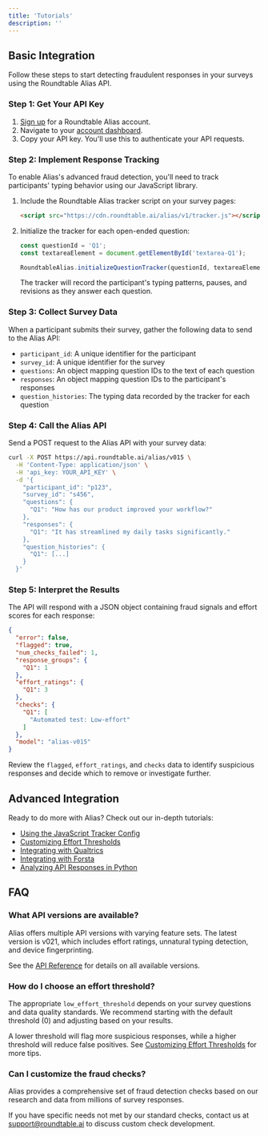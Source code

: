 ```yaml
---
title: 'Tutorials'
description: ''
---
```


## Basic Integration

Follow these steps to start detecting fraudulent responses in your surveys using the Roundtable Alias API.

### Step 1: Get Your API Key

1. [Sign up](https://app.roundtable.ai/sign-up) for a Roundtable Alias account.
2. Navigate to your [account dashboard](https://app.roundtable.ai/account).
3. Copy your API key. You'll use this to authenticate your API requests.

### Step 2: Implement Response Tracking

To enable Alias's advanced fraud detection, you'll need to track participants' typing behavior using our JavaScript library.

1. Include the Roundtable Alias tracker script on your survey pages:

   ```html
   <script src="https://cdn.roundtable.ai/alias/v1/tracker.js"></script>
   ```

2. Initialize the tracker for each open-ended question:

   ```js
   const questionId = 'Q1';
   const textareaElement = document.getElementById('textarea-Q1');
   
   RoundtableAlias.initializeQuestionTracker(questionId, textareaElement);
   ```

   The tracker will record the participant's typing patterns, pauses, and revisions as they answer each question.

### Step 3: Collect Survey Data

When a participant submits their survey, gather the following data to send to the Alias API:

- `participant_id`: A unique identifier for the participant
- `survey_id`: A unique identifier for the survey
- `questions`: An object mapping question IDs to the text of each question
- `responses`: An object mapping question IDs to the participant's responses
- `question_histories`: The typing data recorded by the tracker for each question

### Step 4: Call the Alias API

Send a POST request to the Alias API with your survey data:

```bash
curl -X POST https://api.roundtable.ai/alias/v015 \
  -H 'Content-Type: application/json' \
  -H 'api_key: YOUR_API_KEY' \
  -d '{
    "participant_id": "p123",
    "survey_id": "s456",
    "questions": {
      "Q1": "How has our product improved your workflow?"
    },
    "responses": {
      "Q1": "It has streamlined my daily tasks significantly."
    },
    "question_histories": {
      "Q1": [...]
    }
  }'
```

### Step 5: Interpret the Results

The API will respond with a JSON object containing fraud signals and effort scores for each response:

```json
{
  "error": false,
  "flagged": true,
  "num_checks_failed": 1,
  "response_groups": {
    "Q1": 1
  },
  "effort_ratings": {
    "Q1": 3
  },
  "checks": {
    "Q1": [
      "Automated test: Low-effort"
    ]
  },
  "model": "alias-v015"
}
```

Review the `flagged`, `effort_ratings`, and `checks` data to identify suspicious responses and decide which to remove or investigate further.

## Advanced Integration

Ready to do more with Alias? Check out our in-depth tutorials:

- [Using the JavaScript Tracker Config](integration#javascript)
- [Customizing Effort Thresholds](effort-thresholds) 
- [Integrating with Qualtrics](integration#qualtrics)
- [Integrating with Forsta](integration#forsta)
- [Analyzing API Responses in Python](python-analysis)

## FAQ

### What API versions are available?

Alias offers multiple API versions with varying feature sets. The latest version is v021, which includes effort ratings, unnatural typing detection, and device fingerprinting. 

See the [API Reference](#api-reference) for details on all available versions.

### How do I choose an effort threshold?

The appropriate `low_effort_threshold` depends on your survey questions and data quality standards. We recommend starting with the default threshold (0) and adjusting based on your results. 

A lower threshold will flag more suspicious responses, while a higher threshold will reduce false positives. See [Customizing Effort Thresholds](#effort-thresholds) for more tips.

### Can I customize the fraud checks?

Alias provides a comprehensive set of fraud detection checks based on our research and data from millions of survey responses. 

If you have specific needs not met by our standard checks, contact us at support@roundtable.ai to discuss custom check development.